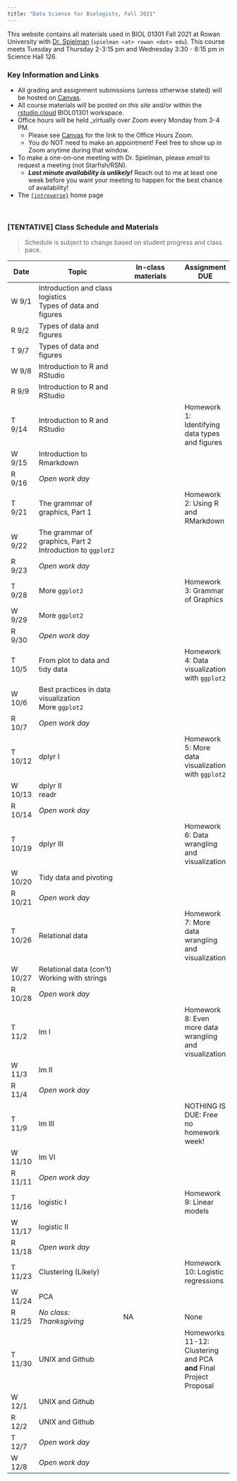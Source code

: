 ```yaml
---
title: "Data Science for Biologists, Fall 2021"
---
```



This website contains all materials used in BIOL 01301 Fall 2021 at Rowan University with [Dr. Spielman](https://spielmanlab.github.io) (`spielman <at> rowan <dot> edu`). This course meets Tuesday and Thursday 2-3:15 pm and Wednesday 3:30 - 6:15 pm in Science Hall 126. 

### Key Information and Links

+ All grading and assignment submissions (unless otherwise stated) will be hosted on [Canvas](https://rowan.instructure.com/). 
<!--
+ Assignments are _always due weekly_ on Canvas by.....
  + Tuesdays 1 pm for full credit
  + Tuesdays 11:59 PM (-5%) 
  + Wednesdays 11:59 PM (-10%)
  + Thursdays 11:59 PM for (-20%)
  + Final deadline is Friday at 11:59 PM for (-25%)
+ Your grade is determined by...
  + 25% class participation and attendance
    + You are expected to work on materials _for this class_ during open days
    + You get **TWO** personal day absences. Don't forget to cash in!  
  + 60% weekly homeworks, with lowest grade dropped. 
    + There are a total of 11 non-dropped homeworks, so each homework represents ~5.5% of your final grade
  + 15% final project
  + `#tidytuesday` extra credit submissions (worth up to )
-->
+ All course materials will be posted on _this site_ and/or within the [rstudio.cloud](https://rstudio.cloud) BIOL01301 workspace.
+ Office hours will be held _virtually over Zoom every Monday from 3-4 PM. 
  + Please see [Canvas](https://rowan.instructure.com/) for the link to the Office Hours Zoom. 
  + You do NOT need to make an appointment! Feel free to show up in Zoom anytime during that window.
+ To make a one-on-one meeting with Dr. Spielman, please _email_ to request a meeting (not Starfish/RSN).
  + **_Last minute availability is unlikely!_** Reach out to me at least one week before you want your meeting to happen for the best chance of availability!
+ The [`{introverse}`](https://spielmanlab.github.io/introverse) home page 


<br> 

### [TENTATIVE] Class Schedule and Materials

> Schedule is subject to change based on student progress and class pace.


 Date  |Topic                                  | In-class materials          | Assignment DUE
--------|---------------------------------------|-----------------------------|---------------------
W 9/1   | Introduction and class logistics <br> Types of data and figures | |
R 9/2   | Types of data and figures | |
T 9/7   | Types of data and figures | |  
W 9/8   | Introduction to R and RStudio | |
R 9/9   | Introduction to R and RStudio <!-- Quiz: Types of data and figures?? -->  | |
T 9/14  | Introduction to R and RStudio | | Homework 1: Identifying data types and figures 
W 9/15 | Introduction to Rmarkdown  | |
R 9/16 | _Open work day_ | |
T 9/21 | The grammar of graphics, Part 1 | | Homework 2: Using R and RMarkdown
W 9/22 | The grammar of graphics, Part 2 <br> Introduction to `ggplot2` | |
R 9/23 | _Open work day_  | |
T 9/28 | More `ggplot2` |  | Homework 3: Grammar of Graphics
W 9/29 | More `ggplot2`  | |
R 9/30 |  _Open work day_ | |
T 10/5 | From plot to data and tidy data | | Homework 4: Data visualization with `ggplot2`
W 10/6 |  Best practices in data visualization <br> More `ggplot2`| |
R 10/7 |  _Open work day_ | |
T 10/12 | dplyr I | | Homework 5: More data visualization with `ggplot2`
W 10/13 | dplyr II <br> readr | |
R 10/14 | _Open work day_ | |
T 10/19 | dplyr III | | Homework 6: Data wrangling and visualization
W 10/20 | Tidy data and pivoting | | 
R 10/21 | _Open work day_  | | 
T 10/26 | Relational data | | Homework 7: More data wrangling and visualization
W 10/27 | Relational data (con't) <br> Working with strings  | |
R 10/28 | _Open work day_  | |
T 11/2 | lm I | | Homework 8: Even more data wrangling and visualization
W 11/3 | lm II | |
R 11/4 | _Open work day_ | | 
T 11/9 | lm III | | NOTHING IS DUE: Free no homework week!
W 11/10 | lm VI | |
R 11/11 | _Open work day_ | |
T 11/16 | logistic I | | Homework 9: Linear models
W 11/17 | logistic II | |
R 11/18 | _Open work day_ | |
T 11/23 | Clustering (Likely) | | Homework 10: Logistic regressions
W 11/24 | PCA | |
R 11/25 | _No class: Thanksgiving_  | NA | None
T 11/30 | UNIX and Github | |  Homeworks 11-12: Clustering and PCA **and** Final Project Proposal
W 12/1 | UNIX and Github | |
R 12/2 | UNIX and Github | |
T 12/7 | _Open work day_ | |
W 12/8 | _Open work day_ | |

